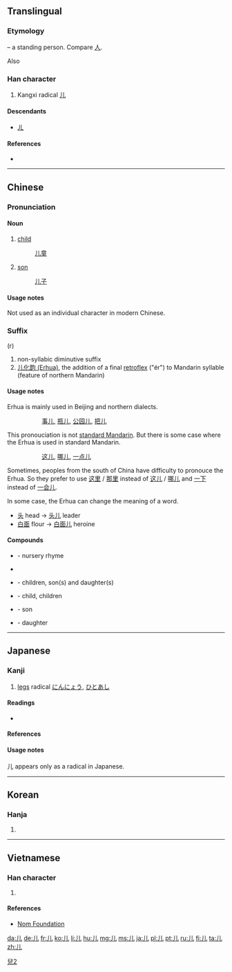 {{also|兒|几}}
==Translingual==
{{stroke order|type=animate}}
{{ja-forms|儿[[児]]|儿儿|儿[[兒]]}}
===Etymology===
{{liushu|p}} – a standing person. Compare [[人]].

Also {{Han simp|兒|f=臼|t=&nbsp;}}

{{Han etyl}}

===Han character===
{{Han char|rn=10|rad=儿|as=00|sn=2|four=2201<sub>0</sub>|canj=中山 (LU)|ids=⿰[[丿]][[乚]]}}

# Kangxi radical [[Index:Chinese radical/儿|儿]]

====Descendants====
*[[ㄦ]]

====References====
* {{Han ref|kx=0123.010|dkj=01336|dj=0257.210|hdz=10264.040|uh=513F|ud=20799|bh=A449|bd=42057}}

----

==Chinese==
{{zh-hanzi-box|[[儿]]|[[兒]]}}

===Pronunciation===
{{zh-pron
|m=ér
|c=ji4
|h=pfs=yì
|mn=lî/lîn
|w=
|mc=
|oc=
|ma=y|ma2=y
|cat=n,suffix
}}

====Noun====
{{zh-noun}}

# [[child]]
#: [[儿童]] 
# [[son]]
#: [[儿子]]

====Usage notes====
Not used as an individual character in modern Chinese.

===Suffix===
{{zh-suf}} (r)

# non-syllabic diminutive suffix
# [[w:Erhua|儿化韵 (Erhua)]], the addition of a final [[retroflex]] ("ér") to Mandarin syllable (feature of northern Mandarin)

====Usage notes====
Erhua is mainly used in Beijing and northern dialects.
:: [[事儿]], [[瓶儿]], [[公园儿]], [[把儿]]
This pronouciation is not [[w:Standard_Chinese|standard Mandarin]]. But there is some case where the Erhua is used in standard Mandarin.
:: [[这儿]], [[哪儿]], [[一点儿]]
Sometimes, peoples from the south of China have difficulty to pronouce the Erhua. So they prefer to use [[这里]] / [[那里]] instead of [[这儿]] / [[哪儿]] and [[一下]] instead of [[一会儿]].
 
In some case, the Erhua can change the meaning of a word.
* [[头]] head  -> [[头儿]] leader
*  [[白面]] flour -> [[白面儿]] heroine

====Compounds====
* {{l|zh|儿歌|tr=érgē}} - nursery rhyme
* {{l|zh|儿化|tr=érhuà}}
* {{l|zh|儿女|tr=érnǚ}} - children, son(s) and daughter(s)
* {{l|zh|儿童|tr=értóng}} - child, children
* {{l|zh|儿子|tr=érzi}} - son
* {{l|zh|女儿|tr=nǚ'ér}} - daughter

----

==Japanese==
{{ja-forms|[[児]]|[[儿]]|[[兒]]}}

===Kanji===
{{ja-kanji|grade=r|rs=儿00}}

# [[legs]] radical [[にんにょう]], [[ひとあし]]

====Readings====
* {{ja-readings|on=[[じん]] (jin), [[にん]] (nin)|kun=[[がい]] (gai), [[にんにょう]] (ninnyou)}}

====References====
{{ja-kref
|jis= 5139
|ku= 4925
|shift= 9958
|euc= D1B9
|freq= ''radical''
|nelson= ''not listed''
|newnelson= 340
|halpern= 4
|kld= ''not listed''
|heisig= ''not listed''
|tuttle= 0a2.2
}}

====Usage notes====
儿 appears only as a radical in Japanese.

[[Category:CJKV characters simplified differently in Japan and China|兒2]]

----

==Korean==

===Hanja===
{{ko-hanja|hangeul=[[인]], [[궤]]|rv=in, gwe|mr=in, kwe}}

# {{defn|lang=ko|sort=儿00}}

----

==Vietnamese==

===Han character===
{{vi-hantu|[[nhân]], [[nhi]]|rs=儿00}}

# {{defn|lang=vi|sort=儿00}}

====References====
*[http://nomfoundation.org/common/nom_details.php?codepoint=513f Nom Foundation]

[[da:儿]]
[[de:儿]]
[[fr:儿]]
[[ko:儿]]
[[li:儿]]
[[hu:儿]]
[[mg:儿]]
[[ms:儿]]
[[ja:儿]]
[[pl:儿]]
[[pt:儿]]
[[ru:儿]]
[[fi:儿]]
[[ta:儿]]
[[zh:儿]]